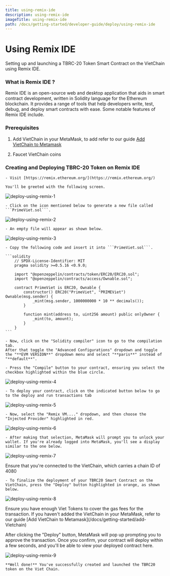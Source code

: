 ```yaml
---
title: using-remix-ide
description: using-remix-ide
imageTitle: using-remix-ide
path: /docs/getting-started/developer-guide/deploy/using-remix-ide
---
```



# Using Remix IDE

Setting up and launching a TBRC-20 Token Smart Contract on the VietChain using Remix IDE.

### What is Remix IDE ?

Remix IDE is an open-source web and desktop application that aids in smart contract development, written in Solidity language for the Ethereum blockchain.
It provides a range of tools that help developers write, test, debug, and deploy smart contracts with ease. Some notable features of Remix IDE include.

### Prerequisites

1. Add VietChain in your MetaMask, to add refer to our guide [Add VietChain to Metamask](/docs/getting-started/add-Vietchain)

2. Faucet VietChain coins

### Creating and Deploying TBRC-20 Token on Remix IDE

    - Visit [https://remix.ethereum.org/](https://remix.ethereum.org/)

    You'll be greeted with the following screen.

![deploy-using-remix-1](/assets/images/docs/getting-started/developer-guide/deploy/using-remix-ide/deploy-remix-1.png)

    - Click on the icon mentioned below to generate a new file called ```PrimeViet.sol```.

![deploy-using-remix-2](/assets/images/docs/getting-started/developer-guide/deploy/using-remix-ide/deploy-remix-2.png)

    - An empty file will appear as shown below.

![deploy-using-remix-3](/assets/images/docs/getting-started/developer-guide/deploy/using-remix-ide/deploy-remix-3.png)

    - Copy the following code and insert it into ```PrimeViet.sol```.

    ```solidity
        // SPDX-License-Identifier: MIT
        pragma solidity >=0.5.16 <0.9.0;

        import "@openzeppelin/contracts/token/ERC20/ERC20.sol";
        import "@openzeppelin/contracts/access/Ownable.sol";

        contract PrimeViet is ERC20, Ownable {
            constructor() ERC20("PrimeViet", "PRIMEViet") Ownable(msg.sender) {
                _mint(msg.sender, 1000000000 * 10 ** decimals());
            }

            function mint(address to, uint256 amount) public onlyOwner {
                _mint(to, amount);
            }
        }
    ```

    - Now, click on the "Solidity compiler" icon to go to the compilation tab.
    After that toggle the "Advanced Configurations" dropdown and toggle the "**EVM VERSION**" dropdown menu and select "**paris**" instead of "**default**".

    - Press the "Compile" button to your contract, ensuring you select the checkbox highlighted within the blue circle.

![deploy-using-remix-4](/assets/images/docs/getting-started/developer-guide/deploy/using-remix-ide/deploy-remix-4.png)

    - To deploy your contract, click on the indicated button below to go to the deploy and run transactions tab

![deploy-using-remix-5](/assets/images/docs/getting-started/developer-guide/deploy/using-remix-ide/deploy-remix-5.png)

    - Now, select the "Remix VM...." dropdown, and then choose the "Injected Provider" highlighted in red.

![deploy-using-remix-6](/assets/images/docs/getting-started/developer-guide/deploy/using-remix-ide/deploy-remix-6.png)

    - After making that selection, MetaMask will prompt you to unlock your wallet. If you're already logged into MetaMask, you'll see a display similar to the one below.

![deploy-using-remix-7](/assets/images/docs/getting-started/developer-guide/deploy/using-remix-ide/deploy-remix-7.png)

<Callout type="info" emoji="ℹ️">
  Ensure that you're connected to the VietChain, which carries a chain ID of
  4080
</Callout>

    - To finalize the deployment of your TBRC20 Smart Contract on the VietChain, press the "Deploy" button highlighted in orange, as shown below.

![deploy-using-remix-8](/assets/images/docs/getting-started/developer-guide/deploy/using-remix-ide/deploy-remix-8.png)

<Callout type="info" emoji="ℹ️">
  Ensure you have enough Viet Tokens to cover the gas fees for the transaction.
</Callout>

<Callout type="info" emoji="ℹ️">
  If you haven't added the VietChain in your MetaMask, refer to our guide [Add
  VietChain to Metamask](/docs/getting-started/add-Vietchain)
</Callout>

After clicking the "Deploy" button, MetaMask will pop up prompting you to approve the transaction. Once you confirm, your contract will deploy within a few seconds, and you'll be able to view your deployed contract here.

![deploy-using-remix-9](/assets/images/docs/getting-started/developer-guide/deploy/using-remix-ide/deploy-remix-9.png)

    **Well done!** You've successfully created and launched the TBRC20 token on the Viet Chain.

